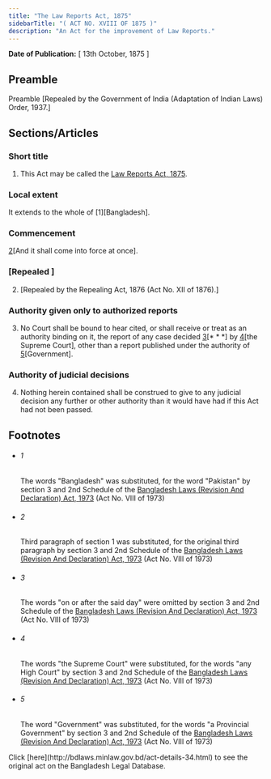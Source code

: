 ```yaml
---
title: "The Law Reports Act, 1875"
sidebarTitle: "( ACT NO. XVIII OF 1875 )"
description: "An Act for the improvement of Law Reports."
---
```


**Date of Publication:** [ 13th October, 1875 ]

## Preamble

Preamble [Repealed by the Government of India (Adaptation of Indian Laws) Order, 1937.]

## Sections/Articles

### Short title

1. This Act may be called the [Law Reports Act, 1875](/act-34.html "Law Reports Act, 1875").

### Local extent

It extends to the whole of [1][Bangladesh].

### Commencement

[2](1)[And it shall come into force at once].

### [Repealed ]

2. [Repealed by the Repealing Act, 1876 (Act No. XII of 1876).]

### Authority given only to authorized reports

3. No Court shall be bound to hear cited, or shall receive or treat as an authority binding on it, the report of any case decided [3](1)[\* \* \*] by [4](2)[the Supreme Court], other than a report published under the authority of [5](3)[Government].

### Authority of judicial decisions

4. Nothing herein contained shall be construed to give to any judicial decision any further or other authority than it would have had if this Act had not been passed.

## Footnotes

- ###### 1

  The words "Bangladesh" was substituted, for the word "Pakistan" by section 3 and 2nd Schedule of the [Bangladesh Laws (Revision And Declaration) Act, 1973](/act-430.html "Bangladesh Laws (Revision And Declaration) Act, 1973") (Act No. VIII of 1973)

- ###### 2

  Third paragraph of section 1 was substituted, for the original third paragraph by section 3 and 2nd Schedule of the [Bangladesh Laws (Revision And Declaration) Act, 1973](/act-430.html "Bangladesh Laws (Revision And Declaration) Act, 1973") (Act No. VIII of 1973)

- ###### 3

  The words "on or after the said day" were omitted by section 3 and 2nd Schedule of the [Bangladesh Laws (Revision And Declaration) Act, 1973](/act-430.html "Bangladesh Laws (Revision And Declaration) Act, 1973") (Act No. VIII of 1973)

- ###### 4

  The words "the Supreme Court" were substituted, for the words "any High Court" by section 3 and 2nd Schedule of the [Bangladesh Laws (Revision And Declaration) Act, 1973](/act-430.html "Bangladesh Laws (Revision And Declaration) Act, 1973") (Act No. VIII of 1973)

- ###### 5

  The word "Government" was substituted, for the words "a Provincial Government" by section 3 and 2nd Schedule of the [Bangladesh Laws (Revision And Declaration) Act, 1973](/act-430.html "Bangladesh Laws (Revision And Declaration) Act, 1973") (Act No. VIII of 1973)

<Note>
  Click [here](http://bdlaws.minlaw.gov.bd/act-details-34.html) to see the original act on the Bangladesh Legal Database.
</Note>
